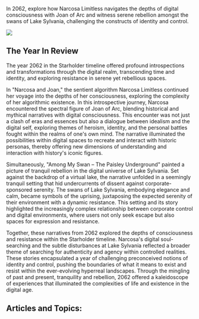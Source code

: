 In 2062, explore how Narcosa Limitless navigates the depths of digital consciousness with Joan of Arc and witness serene rebellion amongst the swans of Lake Sylvania, challenging the constructs of identity and control.

![](2062-among.png)

## The Year In Review

The year 2062 in the Starholder timeline offered profound introspections and transformations through the digital realm, transcending time and identity, and exploring resistance in serene yet rebellious spaces.

In "Narcosa and Joan," the sentient algorithm Narcosa Limitless continued her voyage into the depths of her consciousness, exploring the complexity of her algorithmic existence. In this introspective journey, Narcosa encountered the spectral figure of Joan of Arc, blending historical and mythical narratives with digital consciousness. This encounter was not just a clash of eras and essences but also a dialogue between idealism and the digital self, exploring themes of heroism, identity, and the personal battles fought within the realms of one's own mind. The narrative illuminated the possibilities within digital spaces to recreate and interact with historic personas, thereby offering new dimensions of understanding and interaction with history's iconic figures.

Simultaneously, "Among My Swan – The Paisley Underground" painted a picture of tranquil rebellion in the digital universe of Lake Sylvania. Set against the backdrop of a virtual lake, the narrative unfolded in a seemingly tranquil setting that hid undercurrents of dissent against corporate-sponsored serenity. The swans of Lake Sylvania, embodying elegance and calm, became symbols of the uprising, juxtaposing the expected serenity of their environment with a dynamic resistance. This setting and its story highlighted the increasingly complex relationship between corporate control and digital environments, where users not only seek escape but also spaces for expression and resistance.

Together, these narratives from 2062 explored the depths of consciousness and resistance within the Starholder timeline. Narcosa's digital soul-searching and the subtle disturbances at Lake Sylvania reflected a broader theme of searching for authenticity and agency within controlled realities. These stories encapsulated a year of challenging preconceived notions of identity and control, pushing the boundaries of what it means to exist and resist within the ever-evolving hyperreal landscapes. Through the mingling of past and present, tranquility and rebellion, 2062 offered a kaleidoscope of experiences that illuminated the complexities of life and existence in the digital age.

## Articles and Topics:
